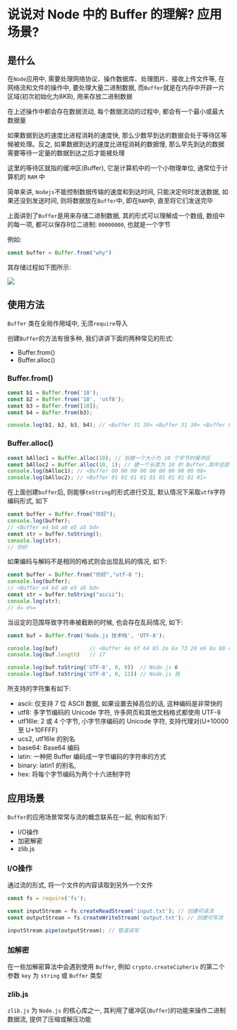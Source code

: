 # 说说对 Node 中的 Buffer 的理解? 应用场景? 

## 是什么

在`Node`应用中, 需要处理网络协议、操作数据库、处理图片、接收上传文件等, 在网络流和文件的操作中, 要处理大量二进制数据, 而`Buffer`就是在内存中开辟一片区域(初次初始化为8KB), 用来存放二进制数据

在上述操作中都会存在数据流动, 每个数据流动的过程中, 都会有一个最小或最大数据量

如果数据到达的速度比进程消耗的速度快, 那么少数早到达的数据会处于等待区等候被处理。反之, 如果数据到达的速度比进程消耗的数据慢, 那么早先到达的数据需要等待一定量的数据到达之后才能被处理

这里的等待区就指的缓冲区(Buffer), 它是计算机中的一个小物理单位, 通常位于计算机的 `RAM` 中

简单来讲, `Nodejs`不能控制数据传输的速度和到达时间, 只能决定何时发送数据, 如果还没到发送时间, 则将数据放在`Buffer`中, 即在`RAM`中, 直至将它们发送完毕

上面讲到了`Buffer`是用来存储二进制数据, 其的形式可以理解成一个数组, 数组中的每一项, 都可以保存8位二进制: `00000000`, 也就是一个字节

例如: 

```js showLineNumbers copy
const buffer = Buffer.from("why")
```

其存储过程如下图所示: 

![](https://static.vue-js.com/20371250-c69c-11eb-ab90-d9ae814b240d.png)


## 使用方法

`Buffer` 类在全局作用域中, 无须`require`导入

创建`Buffer`的方法有很多种, 我们讲讲下面的两种常见的形式: 

- Buffer.from()
- Buffer.alloc() 

### Buffer.from()

```js showLineNumbers copy
const b1 = Buffer.from('10');
const b2 = Buffer.from('10', 'utf8');
const b3 = Buffer.from([10]);
const b4 = Buffer.from(b3);

console.log(b1, b2, b3, b4); // <Buffer 31 30> <Buffer 31 30> <Buffer 0a> <Buffer 0a>
```

### Buffer.alloc() 

```js showLineNumbers copy
const bAlloc1 = Buffer.alloc(10); // 创建一个大小为 10 个字节的缓冲区
const bAlloc2 = Buffer.alloc(10, 1); // 建一个长度为 10 的 Buffer,其中全部填充了值为 `1` 的字节
console.log(bAlloc1); // <Buffer 00 00 00 00 00 00 00 00 00 00>
console.log(bAlloc2); // <Buffer 01 01 01 01 01 01 01 01 01 01>
```

在上面创建`buffer`后, 则能够`toString`的形式进行交互, 默认情况下采取`utf8`字符编码形式, 如下

```js showLineNumbers copy
const buffer = Buffer.from("你好");
console.log(buffer);
// <Buffer e4 bd a0 e5 a5 bd>
const str = buffer.toString();
console.log(str);
// 你好
```

如果编码与解码不是相同的格式则会出现乱码的情况, 如下: 

```js showLineNumbers copy
const buffer = Buffer.from("你好","utf-8 ");
console.log(buffer);
// <Buffer e4 bd a0 e5 a5 bd>
const str = buffer.toString("ascii");
console.log(str); 
// d= e%=
```

当设定的范围导致字符串被截断的时候, 也会存在乱码情况, 如下: 

```js showLineNumbers copy
const buf = Buffer.from('Node.js 技术栈', 'UTF-8');

console.log(buf)          // <Buffer 4e 6f 64 65 2e 6a 73 20 e6 8a 80 e6 9c af e6 a0 88>
console.log(buf.length)   // 17

console.log(buf.toString('UTF-8', 0, 9))  // Node.js �
console.log(buf.toString('UTF-8', 0, 11)) // Node.js 技
```

所支持的字符集有如下: 

- ascii: 仅支持 7 位 ASCII 数据, 如果设置去掉高位的话, 这种编码是非常快的
- utf8: 多字节编码的 Unicode 字符, 许多网页和其他文档格式都使用 UTF-8
- utf16le: 2 或 4 个字节, 小字节序编码的 Unicode 字符, 支持代理对(U+10000至 U+10FFFF)
- ucs2, utf16le 的别名
- base64: Base64 编码
- latin: 一种把 Buffer 编码成一字节编码的字符串的方式
- binary: latin1 的别名, 
- hex: 将每个字节编码为两个十六进制字符

## 应用场景

`Buffer`的应用场景常常与流的概念联系在一起, 例如有如下: 

- I/O操作
- 加密解密
- zlib.js

### I/O操作

通过流的形式, 将一个文件的内容读取到另外一个文件

```js showLineNumbers copy
const fs = require('fs');

const inputStream = fs.createReadStream('input.txt'); // 创建可读流
const outputStream = fs.createWriteStream('output.txt'); // 创建可写流

inputStream.pipe(outputStream); // 管道读写
```

### 加解密

在一些加解密算法中会遇到使用 `Buffer`, 例如 `crypto.createCipheriv` 的第二个参数 `key` 为 `string` 或 `Buffer` 类型

### zlib.js

`zlib.js` 为 `Node.js` 的核心库之一, 其利用了缓冲区(`Buffer`)的功能来操作二进制数据流, 提供了压缩或解压功能

